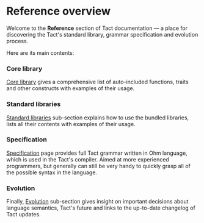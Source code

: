# Reference overview


Welcome to the **Reference** section of Tact documentation — a place for discovering the Tact's standard library, grammar specification and evolution process.

Here are its main contents:

<Steps>

### Core library

[Core library](/ref/core-base) gives a comprehensive list of auto-included functions, traits and other constructs with examples of their usage.

<Cards>
  <Cards.Card
    arrow
    title="Go to the Core library"
    href="/ref/core-base"
  />
</Cards>

### Standard libraries

[Standard libraries](/ref/standard-libraries) sub-section explains how to use the bundled libraries, lists all their contents with examples of their usage.

<Cards>
  <Cards.Card
    arrow
    title="Go to Standard libraries"
    href="/ref/standard-libraries"
  />
</Cards>

### Specification

[Specification](/ref/spec) page provides full Tact grammar written in Ohm language, which is used in the Tact's compiler. Aimed at more experienced programmers, but generally can still be very handy to quickly grasp all of the possible syntax in the language.

<Cards>
  <Cards.Card
    arrow
    title="Go to the Specification"
    href="/ref/spec"
  />
</Cards>

### Evolution

Finally, [Evolution](/ref/evolution/overview) sub-section gives insight on important decisions about language semantics, Tact's future and links to the up-to-date changelog of Tact updates.

<Cards>
  <Cards.Card
    arrow
    title="Go to the Evolution"
    href="/ref/evolution/overview"
  />
</Cards>

</Steps>
